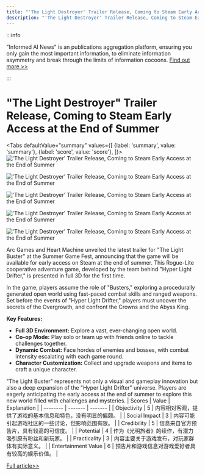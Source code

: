 ```yaml
---
title: "'The Light Destroyer' Trailer Release, Coming to Steam Early Access at the End of Summer"
description: "'The Light Destroyer' Trailer Release, Coming to Steam Early Access at the End of Summer"
---
```



:::info

"Informed AI News" is an publications aggregation platform, ensuring you only gain the most important information, to eliminate information asymmetry and break through the limits of information cocoons.  [Find out more >>](/docs/guides)

:::

# "The Light Destroyer" Trailer Release, Coming to Steam Early Access at the End of Summer


<Tabs
	defaultValue="summary"
	values={[
	{label: 'summary', value: 'summary'},
	{label: 'score', value: 'score'},
]}>
<TabItem value="summary">
<img
  src="https://image.informedainews.com/2024/06/Vid-c4h-1717900460-0.jpg"
  alt="'The Light Destroyer' Trailer Release, Coming to Steam Early Access at the End of Summer"
/>

<img
  src="https://image.informedainews.com/2024/06/Vid-Oqi-1717900460-1.jpg"
  alt="'The Light Destroyer' Trailer Release, Coming to Steam Early Access at the End of Summer"
/>

<img
  src="https://image.informedainews.com/2024/06/Vid-NTQ-1717900460-2.jpg"
  alt="'The Light Destroyer' Trailer Release, Coming to Steam Early Access at the End of Summer"
/>

<img
  src="https://image.informedainews.com/2024/06/Vid-OL4-1717900460-3.jpg"
  alt="'The Light Destroyer' Trailer Release, Coming to Steam Early Access at the End of Summer"
/>

<img
  src="https://image.informedainews.com/2024/06/Vid-MGa-1717900460-4.jpg"
  alt="'The Light Destroyer' Trailer Release, Coming to Steam Early Access at the End of Summer"
/>



Arc Games and Heart Machine unveiled the latest trailer for "The Light Buster" at the Summer Game Fest, announcing that the game will be available for early access on Steam at the end of summer. This Rogue-Lite cooperative adventure game, developed by the team behind "Hyper Light Drifter," is presented in full 3D for the first time.

In the game, players assume the role of "Busters," exploring a procedurally generated open world using fast-paced combat skills and ranged weapons. Set before the events of "Hyper Light Drifter," players must uncover the secrets of the Overgrowth, and confront the Crowns and the Abyss King.

**Key Features:**
- **Full 3D Environment:** Explore a vast, ever-changing open world.
- **Co-op Mode:** Play solo or team up with friends online to tackle challenges together.
- **Dynamic Combat:** Face hordes of enemies and bosses, with combat intensity escalating with each game round.
- **Character Customization:** Collect and upgrade weapons and items to craft a unique character.

"The Light Buster" represents not only a visual and gameplay innovation but also a deep expansion of the "Hyper Light Drifter" universe. Players are eagerly anticipating the early access at the end of summer to explore this new world filled with challenges and mysteries.
</TabItem>
<TabItem value="score">
	| Scores     | Value   | Explanation |
	| -------- | ------- | ------- |
	| Objectivity  | 5    | 内容相对客观，提供了游戏的基本信息和特色，没有明显的偏颇。    |
	| Social Impact | 3     | 内容可能引起游戏社区的一些讨论，但影响范围有限。    |
	| Credibility    | 5    | 信息来自官方预告片，具有较高的可信度。    |
	| Potential    | 4    | 作为《光明旅者》的续作，有潜力吸引原有粉丝和新玩家。    |
	| Practicality    | 3    | 内容主要关于游戏发布，对玩家群体有实际意义。    |
	| Entertainment Value    | 6    | 预告片和游戏信息对游戏爱好者具有较高的娱乐价值。    |
</TabItem>
</Tabs>

[Full article>>](https://www.gcores.com/articles/183113)

